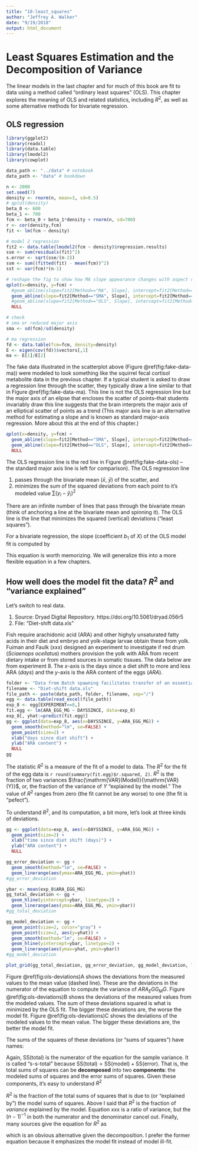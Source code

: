 ```yaml
---
title: "18-least_squares"
author: "Jeffrey A. Walker"
date: "9/19/2018"
output: html_document
---
```


# Least Squares Estimation and the Decomposition of Variance

The linear models in the last chapter and for much of this book are fit to data using a method called "ordinary least squares" (OLS). This chapter explores the meaning of OLS and related statistics, including $R^2$, as well as some alternative methods for bivariate regression.

## OLS regression

```r
library(ggplot2)
library(readxl)
library(data.table)
library(lmodel2)
library(cowplot)

data_path <- "../data" # notebook
data_path <- "data" # bookdown
```

```r
n <- 2000
set.seed(7)
density <- rnorm(n, mean=3, sd=0.5)
# qplot(density)
beta_0 <- 600
beta_1 <- 700
fcm <- beta_0 + beta_1*density + rnorm(n, sd=700)
r <- cor(density,fcm)
fit <- lm(fcm ~ density)

# model 2 regression
fit2 <- data.table(lmodel2(fcm ~ density)$regression.results)
sse <- sum(residuals(fit)^2)
s.error <- sqrt(sse/(n-2))
ssm <- sum((fitted(fit) - mean(fcm))^2)
sst <- var(fcm)*(n-1)

# reshape the fig to show how MA slope appearance changes with aspect ratio
qplot(x=density, y=fcm) +
  #geom_abline(slope=fit2[Method=="MA", Slope], intercept=fit2[Method=="MA", Intercept]) +
  geom_abline(slope=fit2[Method=="SMA", Slope], intercept=fit2[Method=="SMA", Intercept]) +
  #geom_abline(slope=fit2[Method=="OLS", Slope], intercept=fit2[Method=="OLS", Intercept]) +
  NULL

# check
# sma or reduced major axis
sma <- sd(fcm)/sd(density)

# ma regression
fd <- data.table(fcm=fcm, density=density)
E <- eigen(cov(fd))$vectors[,1]
ma <- E[1]/E[2]
```

The fake data illustrated in the scatterplot above (Figure \@ref(fig:fake-data-ma)) were modeled to look something like the squirrel fecal cortisol metabolite data in the previous chapter. If a typical student is asked to draw a regression line through the scatter, they typically draw a line similar to that in Figure \@ref(fig:fake-data-ma). This line is not the OLS regression line but the major axis of an elipse that encloses the scatter of points--that students invariably draw this line suggests that the brain interprets the major axis of an elliptical scatter of points as a trend (This major axis line is an alternative method for estimating a slope and is known as standard major-axis regression. More about this at the end of this chapter.)

```r
qplot(x=density, y=fcm) +
  geom_abline(slope=fit2[Method=="SMA", Slope], intercept=fit2[Method=="SMA", Intercept]) +
  geom_abline(slope=fit2[Method=="OLS", Slope], intercept=fit2[Method=="OLS", Intercept], color="red") +
  NULL


```

The OLS regression line is the red line in Figure \@ref(fig:fake-data-ols) -- the standard major axis line is left for comparison). The OLS regression line

1. passes through the bivariate mean ($\bar{x}$, $\bar{y}$) of the scatter, and
2. minimizes the sum of the squared deviations from each point to it's modeled value $\sum{(y_i - \hat{y}_i)^2}$

There are an infinite number of lines that pass through the bivariate mean (think of anchoring a line at the bivariate mean and spinning it). The OLS line is the line that minimizes the squared (vertical) deviations ("least squares").

For a bivariate regression, the slope (coefficient $b_1$ of $X$) of the OLS model fit is computed by

\begin{equation}
b_1 = \frac{\mathrm{COV}(X, Y)}{\mathrm{VAR}(X)}
\end{equation}

This equation is worth memorizing. We will generalize this into a more flexible equation in a few chapters. 

## How well does the model fit the data? $R^2$ and "variance explained"

Let's switch to real data.

1. Source: Dryad Digital Repository. https://doi.org/10.5061/dryad.056r5
2. File: "Diet-shift data.xls"

Fish require arachidonic acid (ARA) and other highyly unsaturated fatty acids in their diet and embryo and yolk-stage larvae obtain these from yolk. Fuiman and Faulk (xxx) designed an experiment to investigate if red drum (*Sciaenops ocellatus*) mothers provision the yolk with ARA from recent dietary intake or from stored sources in somatic tissues. The data below are from experiment 8. The *x*-axis is the days since a diet shift to more and less ARA ($days$) and the *y*-axis is the ARA content of the eggs ($ARA$).

```r
folder <- "Data from Batch spawning facilitates transfer of an essential nutrient from diet to eggs in a marine fish"
filename <- "Diet-shift data.xls"
file_path <- paste(data_path, folder, filename, sep="/")
egg <- data.table(read_excel(file_path))
exp_8 <- egg[EXPERIMENT==8,]
fit.egg <- lm(ARA_EGG_MG ~ DAYSSINCE, data=exp_8)
exp_8[, yhat:=predict(fit.egg)]
gg <- ggplot(data=exp_8, aes(x=DAYSSINCE, y=ARA_EGG_MG)) +
  geom_smooth(method="lm", se=FALSE) +
  geom_point(size=2) +
  xlab("days since diet shift") +
  ylab("ARA content") +
  NULL
gg
```


The statistic $R^2$ is a measure of the fit of a model to data. The $R^2$ for the fit of the egg data is `r round(summary(fit.egg)$r.squared, 2)`. $R^2$ is the fraction of two variances $\frac{\mathrm{VAR}(Model)}{\mathrm{VAR}(Y)}$, or, the fraction of the variance of $Y$ "explained by the model." The value of $R^2$ ranges from zero (the fit cannot be any worse) to one (the fit is "pefect").

To understand $R^2$, and its computation, a bit more, let's look at three kinds of deviations.

```r
gg <- ggplot(data=exp_8, aes(x=DAYSSINCE, y=ARA_EGG_MG)) +
  geom_point(size=2) +
  xlab("time since diet shift (days)") +
  ylab("ARA content") +
  NULL

gg_error_deviation <- gg + 
  geom_smooth(method="lm", se=FALSE) +
  geom_linerange(aes(ymax=ARA_EGG_MG, ymin=yhat))
#gg_error_deviation

ybar <- mean(exp_8$ARA_EGG_MG)
gg_total_deviation <- gg +
  geom_hline(yintercept=ybar, linetype=2) +
  geom_linerange(aes(ymax=ARA_EGG_MG, ymin=ybar))
#gg_total_deviation

gg_model_deviation <- gg +
  geom_point(size=2, color="gray") +
  geom_point(size=2, aes(y=yhat)) +
  geom_smooth(method="lm", se=FALSE) +
  geom_hline(yintercept=ybar, linetype=2) +
  geom_linerange(aes(ymax=yhat, ymin=ybar))
#gg_model_deviation

plot_grid(gg_total_deviation, gg_error_deviation, gg_model_deviation, labels = c("A", "B", "C"))
```

Figure \@ref(fig:ols-deviations)A shows the deviations from the measured values to the mean value (dashed line). These are the deviations in the numerator of the equation to compute the variance of $ARA_EGG_MG$. Figure \@ref(fig:ols-deviations)B shows the deviations of the measured values from the modeled values. The sum of these deviations squared is what is minimized by the OLS fit. The bigger these deviations are, the worse the model fit. Figure \@ref(fig:ols-deviations)C shows the deviations of the modeled values to the mean value. The bigger these deviations are, the better the model fit.

The sums of the squares of these deviations (or "sums of squares") have names:

\begin{equation}
\mathrm{SS(total)} = \sum{(y_i - \bar{y})^2}
\end{equation}

\begin{equation}
\mathrm{SS(error)} = \sum{(y_i - \hat{y_i})^2}
\end{equation}

\begin{equation}
\mathrm{SS(model)} = \sum{(\hat{y_i} - \bar{y})^2}
\end{equation}

Again, $\mathrm{SS(total)}$ is the numerator of the equation for the sample variance. It is called "s-s-total" because $\mathrm{SS(total)} = \mathrm{SS(model)} + \mathrm{SS(error)}$. That is, the total sums of squares can be **decomposed** into two **components**: the modeled sums of squares and the error sums of squares. Given these components, it's easy to understand $R^2$

\begin{equation}
R^2 = \frac{SS(model)}{SS(total)}
\end{equation}

$R^2$ is the fraction of the total sums of squares that is due to (or "explained by") the model sums of squares. Above I said that $R^2$ is the fraction of *variance* explained by the model. Equation xxx is a ratio of variance, but the $(n-1)^{-1}$ in both the numerator and the denominator cancel out. Finally, many sources give the equation for $R^2$ as

\begin{equation}
R^2 = 1- \frac{SS(error)}{SS(total)}
\end{equation}

which is an obvious alternative given the decomposition. I prefer the former equation because it emphasizes the model fit instead of model ill-fit.


